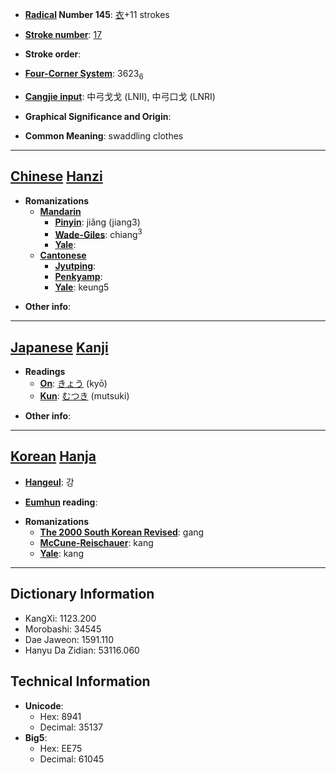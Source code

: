 * '''[[Wiktionary:Chinese radical index| Radical]] Number 145''': [[Wiktionary:Chinese radical index 衣|衣]]+11 strokes

* '''[[Wiktionary:Chinese total strokes index|Stroke number]]''': [[Wiktionary:Chinese total strokes index 17|17]]

* '''Stroke order''': 

* '''[[Wiktionary:Chinese four corner index|Four-Corner System]]''': 3623<sub>6</sub>

* '''[[Wiktionary:Chinese Cangjie index|Cangjie input]]''': 中弓戈戈 (LNII), 中弓口戈 (LNRI)

* '''Graphical Significance and Origin''': 

* '''Common Meaning''': swaddling clothes

----

== [[Chinese]] [[Hanzi]] ==

* '''Romanizations'''
** '''[[Mandarin]]'''
*** '''[[Pinyin]]''': jiǎng (jiang3)
*** '''[[Wade-Giles]]''': chiang<sup>3</sup>
*** '''[[Yale]]''': 
** '''[[Cantonese]]'''
*** '''[[Jyutping]]''':
*** '''[[Penkyamp]]''': 
*** '''[[Yale]]''': keung5

* '''Other info''': 

----

== [[Japanese]] [[Kanji]] ==

* '''Readings'''
** '''[[On]]''': [[きょう]] (kyō)
** '''[[Kun]]''': [[むつき]] (mutsuki)

* '''Other info''':  

----

== [[Korean]] [[Hanja]] ==

* '''[[Hangeul]]''': 강

* '''[[Eumhun]] reading''': 

* '''Romanizations'''
** '''[[The 2000 South Korean Revised Romanization|The 2000 South Korean Revised]]''': gang
** '''[[McCune-Reischauer]]''': kang
** '''[[Yale]]''': kang

----

== Dictionary Information ==

* KangXi: 1123.200
* Morobashi: 34545
* Dae Jaweon: 1591.110
* Hanyu Da Zidian: 53116.060

== Technical Information ==

* '''Unicode''':
** Hex: 8941
** Decimal: 35137
* '''Big5''':
** Hex: EE75
** Decimal: 61045
